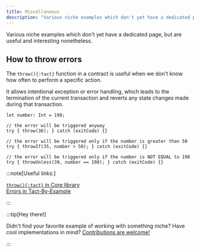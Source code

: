 ```yaml
---
title: Miscellaneous
description: "Various niche examples which don't yet have a dedicated page, but are useful and interesting nonetheless"
---
```


Various niche examples which don't yet have a dedicated page, but are useful and interesting nonetheless.

## How to throw errors

The `throw(){:tact}` function in a contract is useful when we don't know how often to perform a specific action.

It allows intentional exception or error handling, which leads to the termination of the current transaction and reverts any state changes made during that transaction.

```tact
let number: Int = 198;

// the error will be triggered anyway
try { throw(36); } catch (exitCode) {}

// the error will be triggered only if the number is greater than 50
try { throwIf(35, number > 50); } catch (exitCode) {}

// the error will be triggered only if the number is NOT EQUAL to 198
try { throwUnless(39, number == 198); } catch (exitCode) {}
```

:::note[Useful links:]

  [`throw(){:tact}` in Core library](/ref/core-debug#throw)\
  [Errors in Tact-By-Example](https://tact-by-example.org/03-errors)

:::

:::tip[Hey there!]

  Didn't find your favorite example of working with something niche? Have cool implementations in mind? [Contributions are welcome!](https://github.com/tact-lang/tact/issues)

:::
